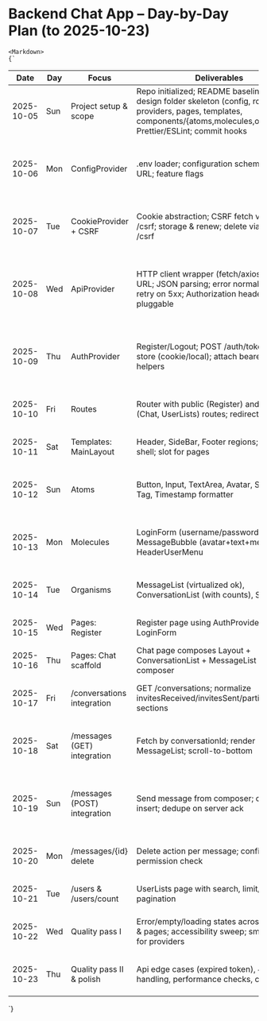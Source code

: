 
# Backend Chat App – Day-by-Day Plan (to 2025-10-23)

    <Markdown>
    {`
| Date | Day | Focus | Deliverables | Acceptance | Notes |
|---|---|---|---|---|---|
| 2025-10-05 | Sun | Project setup & scope | Repo initialized; README baseline; atomic-design folder skeleton (config, routes, providers, pages, templates, components/{atoms,molecules,organisms}); Prettier/ESLint; commit hooks | Repo builds and lints locally; folders present; README lists goals and APIs | Decide JS-only conventions; env example committed |
| 2025-10-06 | Mon | ConfigProvider | .env loader; configuration schema; base API URL; feature flags | Config accessible via context; default values + overrides; dev/prod parity | Expose get/set, memoized context |
| 2025-10-07 | Tue | CookieProvider + CSRF | Cookie abstraction; CSRF fetch via PATCH /csrf; storage & renew; delete via DELETE /csrf | CSRF token retrievable and attached to auth requests; clear works | Graceful fallback if CSRF absent |
| 2025-10-08 | Wed | ApiProvider | HTTP client wrapper (fetch/axios); base URL; JSON parsing; error normalization; retry on 5xx; Authorization header pluggable | All API calls go through provider; 4xx/5xx surfaced with consistent shape | Add request/response logging toggleable by config |
| 2025-10-09 | Thu | AuthProvider | Register/Logout; POST /auth/token; token store (cookie/local); attach bearer; guard helpers | Protected call to GET /users succeeds with valid token; logout clears state | Handle 401/403 globally |
| 2025-10-10 | Fri | Routes | Router with public (Register) and private (Chat, UserLists) routes; redirect rules | Unauth redirects to /login; auth hits /chat | Lazy loading stubs for pages |
| 2025-10-11 | Sat | Templates: MainLayout | Header, SideBar, Footer regions; responsive shell; slot for pages | Layout wraps private routes; passes context | Keyboard nav validated |
| 2025-10-12 | Sun | Atoms | Button, Input, TextArea, Avatar, Spinner, Tag, Timestamp formatter | Story/demo page renders each atom; props documented | No design system conflicts |
| 2025-10-13 | Mon | Molecules | LoginForm (username/password), MessageBubble (avatar+text+meta), HeaderUserMenu | Submit emits creds; MessageBubble renders sample payload | Validation & disabled states |
| 2025-10-14 | Tue | Organisms | MessageList (virtualized ok), ConversationList (with counts), SideBarNav | Render with mock data; empty/loading states | ARIA roles set |
| 2025-10-15 | Wed | Pages: Register | Register page using AuthProvider + LoginForm | Happy-path login works against API | Errors surfaced inline |
| 2025-10-16 | Thu | Pages: Chat scaffold | Chat page composes Layout + ConversationList + MessageList + composer | Page renders and switches convos (mock) | Composer wired locally |
| 2025-10-17 | Fri | /conversations integration | GET /conversations; normalize invitesReceived/invitesSent/participating; UI sections | Lists show real data; loading/empty states | Basic caching per session |
| 2025-10-18 | Sat | /messages (GET) integration | Fetch by conversationId; render MessageList; scroll-to-bottom | Messages appear for selected convo; timestamp formatting | Error toast + retry button |
| 2025-10-19 | Sun | /messages (POST) integration | Send message from composer; optimistic insert; dedupe on server ack | Message appears immediately; reconciles with server response | Disable send while pending; handle 400/403 |
| 2025-10-20 | Mon | /messages/{id} delete | Delete action per message; confirm; permission check | Deletion reflected in UI and server response | Undo (client-only) optional |
| 2025-10-21 | Tue | /users & /users/count | UserLists page with search, limit/offset, pagination | Paginated results; total count displayed | Debounced search by username |
| 2025-10-22 | Wed | Quality pass I | Error/empty/loading states across providers & pages; accessibility sweep; smoke tests for providers | Lighthouse/Axe basics pass; providers unit-tested | E2E happy-path script |
| 2025-10-23 | Thu | Quality pass II & polish | Api edge cases (expired token), 403 handling, performance checks, cleanup | All P0 flows stable; README updated with runbook | Prepare submission assets |
`}
</Markdown>